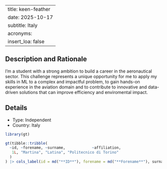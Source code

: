 
---
title: keen-feather
date: 2025-10-17
subtitle: Italy
acronyms:
  insert_loa: false
---

## Description and Rationale

I'm a student with a strong ambition to build a career in the aeronautical sector. This challenge represents a unique opportunity for me to apply my skills in ML to a complex and impactful problem,  to gain hands-on experience in the aviation domain and to contribute to innovative and data-driven solutions that can improve efficiency and enviromental impact.

## Details

* Type: Independent
* Country: Italy

```r
library(gt)

gt(tibble::tribble(
  ~id, ~forename, ~surname,            ~affiliation,
   1L, "Martina", "Latina", "Politecnico di Torino"
  )
) |> cols_label(id = md("**ID**"), forename = md("**Forename**"), surname ~ md("**Surname**"), affiliation ~ md("**Affiliation**"))
```
